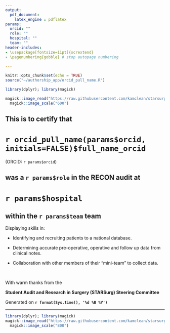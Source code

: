 ```yaml
---
output:
  pdf_document:
    latex_engine : pdflatex
params:
  orcid: ""
  role: ""
  hospital: ""
  team: ""
header-includes:
- \usepackage[fontsize=11pt]{scrextend}
- \pagenumbering{gobble} # stop autopage numbering
  
---
```

```r
knitr::opts_chunk$set(echo = TRUE)
source("~/authorship_app/orcid_pull_name.R")
```

```r
library(dplyr); library(magick)

magick::image_read("https://raw.githubusercontent.com/kamclean/starsurg/master/recon_logo.png") %>%
  magick::image_scale("600")
```

\centering

## This is to certify that

# **`r orcid_pull_name(params$orcid, initials=FALSE)$full_name_orcid`**

(ORCID: `r params$orcid`)

## was a **`r params$role`** in the **RECON audit** at

# **`r params$hospital`**

## within the **`r params$team`** team

\raggedright

Displaying skills in: 
  
- Identifying and recruiting patients to a national database.

- Determining accurate pre-operative, operative and follow up data from clinical notes.

- Collaboration with other members of their "mini-team" to collect data.

\centering

&nbsp;

With warm thanks from the

**Student Audit and Research in Surgery (STARSurg) Steering Committee**

Generated on **`r format(Sys.time(), '%d %B %Y')`**

***
```r
library(dplyr); library(magick)
magick::image_read("https://raw.githubusercontent.com/kamclean/starsurg/master/recon_sponsors.png") %>%
  magick::image_scale("800")
```
